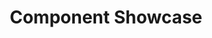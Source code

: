 ---
title: "Component Showcase"
time:
  created: "2024-09-18T19:24:46.167Z"
  updated: "2024-11-07T13:06:15.044Z"
---